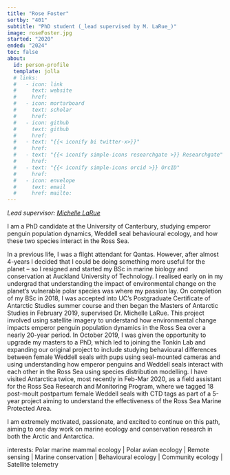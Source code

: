 ```yaml
---
title: "Rose Foster"
sortby: "401"
subtitle: "PhD student (_lead supervised by M. LaRue_)"
image: roseFoster.jpg
started: "2020"
ended: "2024"
toc: false
about:
  id: person-profile
  template: jolla
  # links:
  #   - icon: link
  #     text: website
  #     href: 
  #   - icon: mortarboard
  #     text: scholar
  #     href: 
  #   - icon: github
  #     text: github
  #     href: 
  #   - text: "{{< iconify bi twitter-x>}}"
  #     href:
  #   - text: "{{< iconify simple-icons researchgate >}} Researchgate"
  #     href: 
  #   - text: "{{< iconify simple-icons orcid >}} OrcID"
  #     href:
  #   - icon: envelope
  #     text: email
  #     href: mailto: 
---
```


*Lead supervisor: [Michelle LaRue](https://www.canterbury.ac.nz/science/contact-us/people/michelle-larue.html)*

I am a PhD candidate at the University of Canterbury, studying emperor penguin population dynamics, Weddell seal behavioural ecology, and how these two species interact in the Ross Sea.

In a previous life, I was a flight attendant for Qantas. However, after almost 4-years I decided that I could be doing something more useful for the planet – so I resigned and started my BSc in marine biology and conservation at Auckland University of Technology. I realised early on in my undergrad that understanding the impact of environmental change on the planet’s vulnerable polar species was where my passion lay. On completion of my BSc in 2018, I was accepted into UC’s Postgraduate Certificate of Antarctic Studies summer course and then began the Masters of Antarctic Studies in February 2019, supervised Dr. Michelle LaRue. This project involved using satellite imagery to understand how environmental change impacts emperor penguin population dynamics in the Ross Sea over a nearly 20-year period. In October 2019, I was given the opportunity to upgrade my masters to a PhD, which led to joining the Tonkin Lab and expanding our original project to include studying behavioural differences between female Weddell seals with pups using seal-mounted cameras and using understanding how emperor penguins and Weddell seals interact with each other in the Ross Sea using species distribution modelling. I have visited Antarctica twice, most recently in Feb-Mar 2020, as a field assistant for the Ross Sea Research and Monitoring Program, where we tagged 18 post-moult postpartum female Weddell seals with CTD tags as part of a 5-year project aiming to understand the effectiveness of the Ross Sea Marine Protected Area.

I am extremely motivated, passionate, and excited to continue on this path, aiming to one day work on marine ecology and conservation research in both the Arctic and Antarctica.

interests: Polar marine mammal ecology | Polar avian ecology | Remote sensing | Marine conservation | Behavioural ecology | Community ecology | Satellite telemetry 
